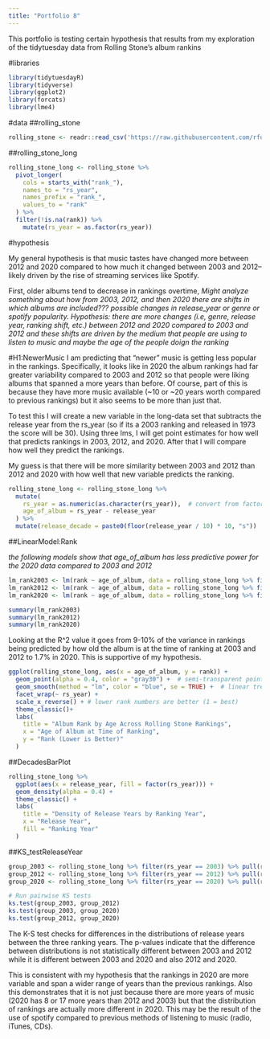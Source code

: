 ```yaml
---
title: "Portfolio 8"
---
```


This portfolio is testing certain hypothesis that results from my exploration of the tidytuesday data from Rolling Stone's album rankins


#libraries

```r
library(tidytuesdayR)
library(tidyverse)
library(ggplot2)
library(forcats)
library(lme4)
```

#data
##rolling_stone
```r
rolling_stone <- readr::read_csv('https://raw.githubusercontent.com/rfordatascience/tidytuesday/main/data/2024/2024-05-07/rolling_stone.csv')

```

##rolling_stone_long

```r
rolling_stone_long <- rolling_stone %>%
  pivot_longer(
    cols = starts_with("rank_"),
    names_to = "rs_year",
    names_prefix = "rank_",
    values_to = "rank"
  ) %>%
  filter(!is.na(rank)) %>%  
    mutate(rs_year = as.factor(rs_year))
```

#hypothesis

My general hypothesis is that music tastes have changed more between 2012 and 2020 compared to how much it changed between 2003 and 2012--likely driven by the rise of streaming services like Spotify.

First, older albums tend to decrease in rankings overtime, 
*Might analyze something about how from 2003, 2012, and then 2020 there are shifts in which albums are included??? possible changes in release_year or genre or spotify popularity. Hypothesis: there are more changes (i.e, genre, release year, ranking shift, etc.) between 2012 and 2020 compared to 2003 and 2012 and these shifts are driven by the medium that people are using to listen to music and maybe the age of the people doign the ranking*


#H1:NewerMusic
I am predicting that "newer" music is getting less popular in the rankings. Specifically, it looks like in 2020 the album rankings had far greater variability compared to 2003 and 2012 so that people were liking albums that spanned a more years than before. Of course, part of this is because they have more music available (~10 or ~20 years worth compared to previous rankings) but it also seems to be more than just that. 

To test this I will create a new variable in the long-data set that subtracts the release year from the rs_year (so if its a 2003 ranking and released in 1973 the score will be 30). Using three lms, I will get point estimates for how well that predicts rankings in 2003, 2012, and 2020. After that I will compare how well they predict the rankings.


My guess is that there will be more similarity between 2003 and 2012 than 2012 and 2020 with how well that new variable predicts the ranking.

```r
rolling_stone_long <- rolling_stone_long %>%
  mutate(
    rs_year = as.numeric(as.character(rs_year)),  # convert from factor to numeric
    age_of_album = rs_year - release_year
  ) %>%
  mutate(release_decade = paste0(floor(release_year / 10) * 10, "s"))
```
##LinearModel:Rank

*the following models show that age_of_album has less predictive power for the 2020 data compared to 2003 and 2012*
```r
lm_rank2003 <- lm(rank ~ age_of_album, data = rolling_stone_long %>% filter(rs_year == 2003))
lm_rank2012 <- lm(rank ~ age_of_album, data = rolling_stone_long %>% filter(rs_year == 2012))
lm_rank2020 <- lm(rank ~ age_of_album, data = rolling_stone_long %>% filter(rs_year == 2020))

summary(lm_rank2003)
summary(lm_rank2012)
summary(lm_rank2020)
```

Looking at the R^2 value it goes from 9-10% of the variance in rankings being predicted by how old the album is at the time of ranking at 2003 and 2012 to 1.7% in 2020. This is supportive of my hypothesis.


```r
ggplot(rolling_stone_long, aes(x = age_of_album, y = rank)) +
  geom_point(alpha = 0.4, color = "gray30") +  # semi-transparent points
  geom_smooth(method = "lm", color = "blue", se = TRUE) +  # linear trend line
  facet_wrap(~ rs_year) +
  scale_x_reverse() + # lower rank numbers are better (1 = best)
  theme_classic()+
  labs(
    title = "Album Rank by Age Across Rolling Stone Rankings",
    x = "Age of Album at Time of Ranking",
    y = "Rank (Lower is Better)"
  )
```

##DecadesBarPlot
```r
rolling_stone_long %>%
  ggplot(aes(x = release_year, fill = factor(rs_year))) +
  geom_density(alpha = 0.4) +
  theme_classic() +
  labs(
    title = "Density of Release Years by Ranking Year",
    x = "Release Year",
    fill = "Ranking Year"
  )
```
##KS_testReleaseYear
```r
group_2003 <- rolling_stone_long %>% filter(rs_year == 2003) %>% pull(release_year)
group_2012 <- rolling_stone_long %>% filter(rs_year == 2012) %>% pull(release_year)
group_2020 <- rolling_stone_long %>% filter(rs_year == 2020) %>% pull(release_year)

# Run pairwise KS tests
ks.test(group_2003, group_2012)
ks.test(group_2003, group_2020)
ks.test(group_2012, group_2020)
```
The K-S test checks for differences in the distributions of release years between the three ranking years. The p-values indicate that the difference between distributions is not statistically different between 2003 and 2012 while it is different between 2003 and 2020 and also 2012 and 2020.

This is consistent with my hypothesis that the rankings in 2020 are more variable and span a wider range of years than the previous rankings. Also this demonstrates that it is not just because there are more years of music (2020 has 8 or 17 more years than 2012 and 2003) but that the distribution of rankings are actually more different in 2020. This may be the result of the use of spotify compared to previous methods of listening to music (radio, iTunes, CDs).